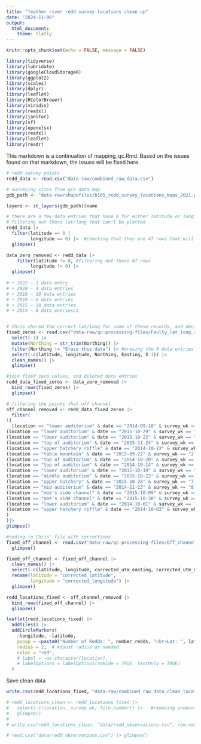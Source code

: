 ```yaml
---
title: "feather river redd survey locations clean up"
date: "2024-11-06"
output: 
  html_document:
    theme: flatly
---
```


```r
knitr::opts_chunk$set(echo = FALSE, message = FALSE)

library(tidyverse)
library(lubridate)
library(googleCloudStorageR)
library(ggplot2)
library(scales)
library(dplyr)
library(leaflet)
library(RColorBrewer)
library(viridis)
library(readxl)
library(janitor)
library(sf)
library(openxlsx)
library(readxl)
library(leaflet)
library(readr)
```

This markdown is a continuation of mapping_qc.Rmd. Based on the issues found on that markdown, the issues will be fixed here.

```r
# redd survey points
redd_data <- read.csv("data-raw/combined_raw_data.csv")

# surveying sites from gis data map
gdb_path <- "data-raw/shapefiles/b105_redd_survey_locations_maps_2021.gdb"

layers <- st_layers(gdb_path)$name
```


```r
# there are a few data entries that have 0 for either latitude or longitude
# filtering out those lat/long that can't be plotted
redd_data |> 
  filter(latitude == 0 |
         longitude == 0) |>  #checking that they are 47 rows that will be fixed
  glimpse()

data_zero_removed <- redd_data |> 
    filter(latitude != 0, #filtering out those 47 rows
         longitude != 0) |>
  glimpse()
  
# •	2022 – 1 data entry
# •	2020 – 4 data entries 
# •	2019 – 10 data entries
# •	2018 – 6 data entries
# •	2015 – 18 data entries
# •	2014 – 8 data entriesca


# Chris shared the correct lat/long for some of these records, and decided to delete some of the entries
fixed_zeros <- read.csv("data-raw/qc-processing-files/Faulty_lat_long_records_edits_Chris_111224.csv") |> # csv with Chris' notes
  select(-1) |> 
  mutate(Northing = str_trim(Northing)) |>
  filter(Northing != "Erase this data") |> #erasing the 6 data entries he indicates to delete
  select(-c(latitude, longitude, Northing, Easting, X.1)) |>
  clean_names() |>
  glimpse()

#join fixed zero values, and deleted data entries 
redd_data_fixed_zeros <- data_zero_removed |> 
  bind_rows(fixed_zeros) |> 
  glimpse()

```

```r
# filtering the points that off channel
off_channel_removed <- redd_data_fixed_zeros |>
  filter(
!(
  (location == "lower auditorium" & date == "2014-09-18" & survey_wk == "2-2" & file_number == "66") |
(location == "lower auditorium" & date == "2015-10-29" & survey_wk == "7-3" & file_number == "5") |
(location == "lower auditorium" & date == "2015-10-22" & survey_wk == "6-4" & file_number == "44") |
(location == "top of auditorium" & date == "2015-11-24" & survey_wk == "11-1" & file_number == "44") |
(location == "upper hatchery riffle" & date == "2014-10-22" & survey_wk == "7-2" & file_number == "37") |
(location == "table mountain" & date == "2015-09-22" & survey_wk == "2-2" & file_number == "10") |
(location == "top of auditorium" & date == "2014-10-20" & survey_wk == "7-1" & file_number == "88") |
(location == "top of auditorium" & date == "2014-10-14" & survey_wk == "6-1" & file_number == "84") |
(location == "lower auditorium" & date == "2015-10-19" & survey_wk == "6-1" & file_number == "16") |
(location == "middle auditorium" & date == "2015-10-22" & survey_wk == "6-4" & file_number == "106") |
(location == "upper hatchery" & date == "2015-10-28" & survey_wk == "7-2" & file_number == "17") |
(location == "mid auditorium" & date == "2014-11-13" & survey_wk == "8-2" & file_number == "174") |
(location == "moe's side channel" & date == "2015-10-09" & survey_wk == "4-4" & file_number == "87") |
(location == "moe's side channel" & date == "2015-10-30" & survey_wk == "7-4" & file_number == "87") |
(location == "lower auditorium" & date == "2014-10-01" & survey_wk == "4-2" & file_number == "64") |
(location == "upper hatchery riffle" & date == "2014-10-02" & survey_wk == "4-3" & file_number == "31")
)
)|>
glimpse()

#reding in Chris' file with corrections
fixed_off_channel <- read.csv("data-raw/qc-processing-files/Off_channel_records_edit_Chris_110524.csv") |> 
  glimpse()

fixed_off_channel <- fixed_off_channel |> 
  clean_names() |> 
  select(-c(latitude, longitude, corrected_utm_easting, corrected_utm_northing, x)) |>
  rename(latitude = "corrected_latitude",
         longitude = "corrected_longitude") |>
  glimpse()

redd_locations_fixed <- off_channel_removed |> 
  bind_rows(fixed_off_channel) |> 
  glimpse()
```


```r
leaflet(redd_locations_fixed) |> 
  addTiles() |> 
  addCircleMarkers(
    ~longitude, ~latitude,
    popup = ~paste0("Number of Redds: ", number_redds, "<br>Lat: ", latitude,"<br>Long: ", longitude),
    radius = 2,  # Adjust radius as needed
    color = "red",
    # label = ~as.character(location),
    # labelOptions = labelOptions(noHide = TRUE, textOnly = TRUE)
  )
```

Save clean data
```r
write.csv(redd_locations_fixed, "data-raw/combined_raw_data_clean_locations.csv", row.names = FALSE) # adding this code to bring location names back

# redd_locations_clean <- redd_locations_fixed |> 
#   select(-c(location, survey_wk, file_number)) |>   #removing unnecessary fields 
#   glimpse()
# 
# write.csv(redd_locations_clean, "data/redd_observations.csv", row.names = FALSE)
```

```r
# read.csv("data/redd_observations.csv") |> glimpse()
```


